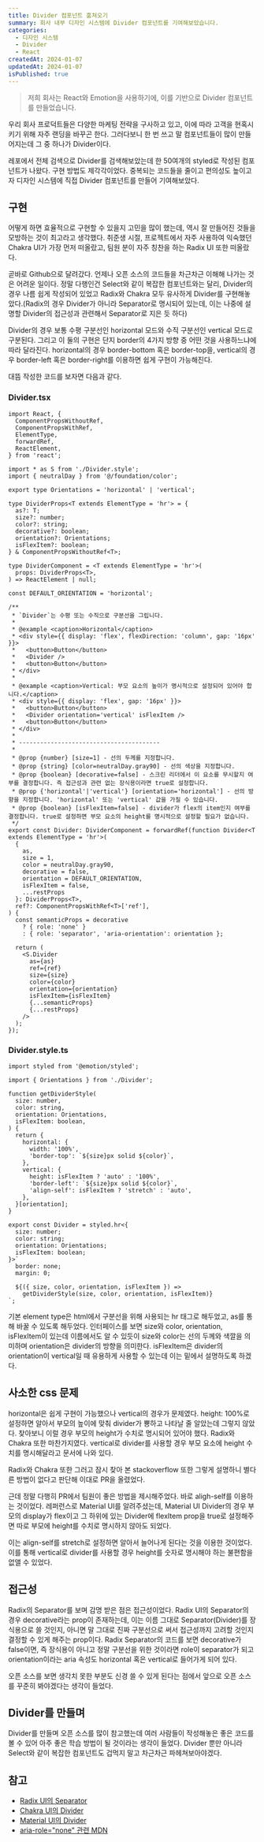 ```yaml
---
title: Divider 컴포넌트 훔쳐오기
summary: 회사 내부 디자인 시스템에 Divider 컴포넌트를 기여해보았습니다.
categories:
  - 디자인 시스템
  - Divider
  - React
createdAt: 2024-01-07
updatedAt: 2024-01-07
isPublished: true
---
```


> 저희 회사는 React와 Emotion을 사용하기에, 이를 기반으로 Divider 컴포넌트를 만들었습니다.

우리 회사 프로덕트들은 다양한 마케팅 전략을 구사하고 있고, 이에 따라 고객을 현혹시키기 위해 자주 랜딩을 바꾸곤 한다. 그러다보니 한 번 쓰고 말 컴포넌트들이 많이 만들어지는데 그 중 하나가 Divider이다.

레포에서 전체 검색으로 Divider를 검색해보았는데 한 50여개의 styled로 작성된 컴포넌트가 나왔다. 구현 방법도 제각각이었다. 중복되는 코드들을 줄이고 편의성도 높이고자 디자인 시스템에 직접 Divider 컴포넌트를 만들어 기여해보았다.

## 구현

어떻게 하면 효율적으로 구현할 수 있을지 고민을 많이 했는데, 역시 잘 만들어진 것들을 모방하는 것이 최고라고 생각했다. 취준생 시절, 프로젝트에서 자주 사용하여 익숙했던 Chakra UI가 가장 먼저 떠올랐고, 팀원 분이 자주 칭찬을 하는 Radix UI 또한 떠올랐다.

곧바로 Github으로 달려갔다. 언제나 오픈 소스의 코드들을 차근차근 이해해 나가는 것은 어려운 일이다. 정말 다행인건 Select와 같이 복잡한 컴포넌트와는 달리, Divider의 경우 나름 쉽게 작성되어 있었고 Radix와 Chakra 모두 유사하게 Divider를 구현해놓았다.(Radix의 경우 Divider가 아니라 Separator로 명시되어 있는데, 이는 나중에 설명할 Divider의 접근성과 관련해서 Separator로 지은 듯 하다)

Divider의 경우 보통 수평 구분선인 horizontal 모드와 수직 구분선인 vertical 모드로 구분된다. 그리고 이 둘의 구현은 단지 border의 4가지 방향 중 어떤 것을 사용하느냐에 따라 달라진다. horizontal의 경우 border-bottom 혹은 border-top을, vertical의 경우 border-left 혹은 border-right를 이용하면 쉽게 구현이 가능해진다.

대뜸 작성한 코드를 보자면 다음과 같다.

### Divider.tsx

```tsx
import React, {
  ComponentPropsWithoutRef,
  ComponentPropsWithRef,
  ElementType,
  forwardRef,
  ReactElement,
} from 'react';

import * as S from './Divider.style';
import { neutralDay } from '@/foundation/color';

export type Orientations = 'horizontal' | 'vertical';

type DividerProps<T extends ElementType = 'hr'> = {
  as?: T;
  size?: number;
  color?: string;
  decorative?: boolean;
  orientation?: Orientations;
  isFlexItem?: boolean;
} & ComponentPropsWithoutRef<T>;

type DividerComponent = <T extends ElementType = 'hr'>(
  props: DividerProps<T>,
) => ReactElement | null;

const DEFAULT_ORIENTATION = 'horizontal';

/**
 * `Divider`는 수평 또는 수직으로 구분선을 그립니다.
 *
 * @example <caption>Horizontal</caption>
 * <div style={{ display: 'flex', flexDirection: 'column', gap: '16px' }}>
 *   <button>Button</button>
 *   <Divider />
 *   <button>Button</button>
 * </div>
 *
 * @example <caption>Vertical: 부모 요소의 높이가 명시적으로 설정되어 있어야 합니다.</caption>
 * <div style={{ display: 'flex', gap: '16px' }}>
 *   <button>Button</button>
 *   <Divider orientation='vertical' isFlexItem />
 *   <button>Button</button>
 * </div>
 *
 * ----------------------------------------
 *
 * @prop {number} [size=1] - 선의 두께를 지정합니다.
 * @prop {string} [color=neutralDay.gray90] - 선의 색상을 지정합니다.
 * @prop {boolean} [decorative=false] - 스크린 리더에서 이 요소를 무시할지 여부를 결정합니다. 즉 접근성과 관련 없는 장식용이라면 true로 설정합니다.
 * @prop {'horizontal'|'vertical'} [orientation='horizontal'] - 선의 방향을 지정합니다. 'horizontal' 또는 'vertical' 값을 가질 수 있습니다.
 * @prop {boolean} [isFlexItem=false] - divider가 flex의 item인지 여부를 결정합니다. true로 설정하면 부모 요소의 height를 명시적으로 설정할 필요가 없습니다.
 */
export const Divider: DividerComponent = forwardRef(function Divider<T extends ElementType = 'hr'>(
  {
    as,
    size = 1,
    color = neutralDay.gray90,
    decorative = false,
    orientation = DEFAULT_ORIENTATION,
    isFlexItem = false,
    ...restProps
  }: DividerProps<T>,
  ref?: ComponentPropsWithRef<T>['ref'],
) {
  const semanticProps = decorative
    ? { role: 'none' }
    : { role: 'separator', 'aria-orientation': orientation };

  return (
    <S.Divider
      as={as}
      ref={ref}
      size={size}
      color={color}
      orientation={orientation}
      isFlexItem={isFlexItem}
      {...semanticProps}
      {...restProps}
    />
  );
});
```

### Divider.style.ts

```tsx
import styled from '@emotion/styled';

import { Orientations } from './Divider';

function getDividerStyle(
  size: number,
  color: string,
  orientation: Orientations,
  isFlexItem: boolean,
) {
  return {
    horizontal: {
      width: '100%',
      'border-top': `${size}px solid ${color}`,
    },
    vertical: {
      height: isFlexItem ? 'auto' : '100%',
      'border-left': `${size}px solid ${color}`,
      'align-self': isFlexItem ? 'stretch' : 'auto',
    },
  }[orientation];
}

export const Divider = styled.hr<{
  size: number;
  color: string;
  orientation: Orientations;
  isFlexItem: boolean;
}>`
  border: none;
  margin: 0;

  ${({ size, color, orientation, isFlexItem }) =>
    getDividerStyle(size, color, orientation, isFlexItem)}
`;
```

기본 element type은 html에서 구분선을 위해 사용되는 hr 태그로 해두었고, as를 통해 바꿀 수 있도록 해두었다. 인터페이스를 보면 size와 color, orientation, isFlexItem이 있는데 이름에서도 알 수 있듯이 size와 color는 선의 두께와 색깔을 의미하며 orientation은 divider의 방향을 의미한다. isFlexItem은 divider의 orientation이 vertical일 때 유용하게 사용할 수 있는데 이는 밑에서 설명하도록 하겠다.

## 사소한 css 문제

horizontal은 쉽게 구현이 가능했으나 vertical의 경우가 문제였다. height: 100%로 설정하면 알아서 부모의 높이에 맞춰 divider가 뿅하고 나타날 줄 알았는데 그렇지 않았다. 찾아보니 이럴 경우 부모의 height가 수치로 명시되어 있어야 했다. Radix와 Chakra 또한 마찬가지였다. vertical로 divider를 사용할 경우 부모 요소에 height 수치를 명시해달라고 문서에 나와 있다.

Radix와 Chakra 또한 그러고 잠시 찾아 본 stackoverflow 또한 그렇게 설명하니 별다른 방법이 없다고 판단해 이대로 PR을 올렸었다.

근데 정말 다행히 PR에서 팀원이 좋은 방법을 제시해주었다. 바로 aligh-self를 이용하는 것이었다. 레퍼런스로 Material UI를 알려주셨는데, Material UI Divider의 경우 부모의 display가 flex이고 그 하위에 있는 Divider에 flexItem prop을 true로 설정해주면 따로 부모에 height를 수치로 명시하지 않아도 되었다.

이는 align-self를 stretch로 설정하면 알아서 늘어나게 된다는 것을 이용한 것이었다. 이를 통해 vertical로 divider를 사용할 경우 height를 숫자로 명시해야 하는 불편함을 없앨 수 있었다.

## 접근성

Radix의 Separator를 보며 감명 받은 점은 접근성이었다. Radix UI의 Separator의 경우 decorative라는 prop이 존재하는데, 이는 이름 그대로 Separator(Divider)를 장식용으로 쓸 것인지, 아니면 말 그대로 진짜 구분선으로 써서 접근성까지 고려할 것인지 결정할 수 있게 해주는 prop이다. Radix Separator의 코드를 보면 decorative가 false이면, 즉 장식용이 아니고 정말 구분선을 위한 것이라면 role이 separator가 되고 orientation이라는 aria 속성도 horizontal 혹은 vertical로 들어가게 되어 있다.

오픈 소스를 보면 생각치 못한 부분도 신경 쓸 수 있게 된다는 점에서 앞으로 오픈 소스를 꾸준히 봐야겠다는 생각이 들었다.

## Divider를 만들며

Divider를 만들며 오픈 소스를 많이 참고했는데 여러 사람들이 작성해놓은 좋은 코드를 볼 수 있어 아주 좋은 학습 방법이 될 것이라는 생각이 들었다. Divider 뿐만 아니라 Select와 같이 복잡한 컴포넌트도 겁먹지 말고 차근차근 파헤쳐보아야겠다.

## 참고

- [Radix UI의 Separator](https://github.com/radix-ui/primitives/blob/main/packages/react/separator/src/Separator.tsx)
- [Chakra UI의 Divider](https://github.com/chakra-ui/chakra-ui/blob/main/packages/components/layout/src/divider.tsx)
- [Material UI의 Divider](https://mui.com/material-ui/react-divider/#flex-item)
- [aria-role="none" 관련 MDN](https://developer.mozilla.org/en-US/docs/Web/Accessibility/ARIA/Roles/none_role)
